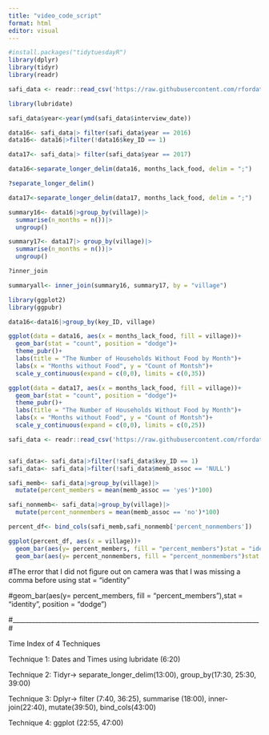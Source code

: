 ```yaml
---
title: "video_code_script"
format: html
editor: visual
---
```


```r
#install.packages("tidytuesdayR")
library(dplyr)
library(tidyr)
library(readr)

safi_data <- readr::read_csv('https://raw.githubusercontent.com/rfordatascience/tidytuesday/master/data/2023/2023-06-13/safi_data.csv')
```

```r
library(lubridate)

safi_data$year<-year(ymd(safi_data$interview_date))

data16<- safi_data|> filter(safi_data$year == 2016)
data16<- data16|>filter(!data16$key_ID == 1)

data17<- safi_data|> filter(safi_data$year == 2017)

```

```r

data16<-separate_longer_delim(data16, months_lack_food, delim = ";")

?separate_longer_delim()

data17<-separate_longer_delim(data17, months_lack_food, delim = ";")
```

```r

summary16<- data16|>group_by(village)|>
  summarise(n_months = n())|>
  ungroup()

summary17<- data17|> group_by(village)|>
  summarise(n_months = n())|>
  ungroup()

?inner_join

summaryall<- inner_join(summary16, summary17, by = "village")

```

```r
library(ggplot2)
library(ggpubr)

data16<-data16|>group_by(key_ID, village)

ggplot(data = data16, aes(x = months_lack_food, fill = village))+
  geom_bar(stat = "count", position = "dodge")+
  theme_pubr()+
  labs(title = "The Number of Households Without Food by Month")+
  labs(x = "Months without Food", y = "Count of Montsh")+
  scale_y_continuous(expand = c(0,0), limits = c(0,35))

ggplot(data = data17, aes(x = months_lack_food, fill = village))+
  geom_bar(stat = "count", position = "dodge")+
  theme_pubr()+
  labs(title = "The Number of Households Without Food by Month")+
  labs(x = "Months without Food", y = "Count of Montsh")+
  scale_y_continuous(expand = c(0,0), limits = c(0,25))


```

```r

safi_data <- readr::read_csv('https://raw.githubusercontent.com/rfordatascience/tidytuesday/master/data/2023/2023-06-13/safi_data.csv')


safi_data<- safi_data|>filter(!safi_data$key_ID == 1)
safi_data<- safi_data|>filter(!safi_data$memb_assoc == 'NULL')

safi_memb<- safi_data|>group_by(village)|>
  mutate(percent_members = mean(memb_assoc == 'yes')*100)

safi_nonmemb<- safi_data|>group_by(village)|>
  mutate(percent_nonmembers = mean(memb_assoc == 'no')*100)

percent_df<- bind_cols(safi_memb,safi_nonmemb['percent_nonmembers'])


```

```r

ggplot(percent_df, aes(x = village))+
  geom_bar(aes(y= percent_members, fill = "percent_members")stat = "identity", position = "dodge")+
  geom_bar(aes(y= percent_nonmembers, fill = "percent_nonmembers")stat = "identity", position = "dodge")
```

#The error that I did not figure out on camera was that I was missing a comma before using stat = "identity"

#geom_bar(aes(y= percent_members, fill = "percent_members"),stat = "identity", position = "dodge")

#\_\_\_\_\_\_\_\_\_\_\_\_\_\_\_\_\_\_\_\_\_\_\_\_\_\_\_\_\_\_\_\_\_\_\_\_\_\_\_\_\_\_\_\_\_\_\_\_\_\_\_\_\_\_\_\_\_\_\_\_\_\_\_\_\_\_\_\_\_\_\_\_\_\_\_\_\_#

Time Index of 4 Techniques

Technique 1: Dates and Times using lubridate (6:20)

Technique 2: Tidyr-\> separate_longer_delim(13:00), group_by(17:30, 25:30, 39:00)

Technique 3: Dplyr-\> filter (7:40, 36:25), summarise (18:00), inner-join(22:40), mutate(39:50), bind_cols(43:00)

Technique 4: ggplot (22:55, 47:00)
